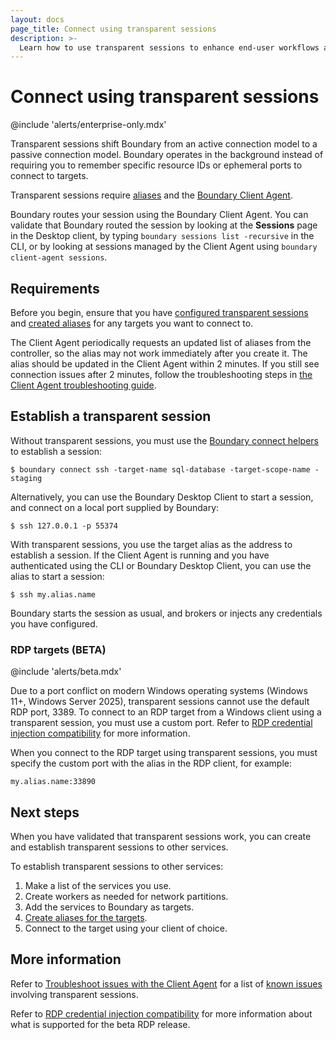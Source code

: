 ```yaml
---
layout: docs
page_title: Connect using transparent sessions
description: >-
  Learn how to use transparent sessions to enhance end-user workflows and simplify target access.
---
```


# Connect using transparent sessions

@include 'alerts/enterprise-only.mdx'

Transparent sessions shift Boundary from an active connection model to a passive connection model. Boundary operates in the background instead of requiring you to remember specific resource IDs or ephemeral ports to connect to targets.

Transparent sessions require [aliases](/boundary/docs/targets/configuration) and the [Boundary Client Agent](/boundary/docs/client-agent).

Boundary routes your session using the Boundary Client Agent.
You can validate that Boundary routed the session by looking at the **Sessions** page in the Desktop client, by typing `boundary sessions list -recursive` in the CLI, or by looking at sessions managed by the Client Agent using `boundary client-agent sessions`.

## Requirements

Before you begin, ensure that you have [configured transparent sessions](/boundary/docs/targets/configuration/configure-transparent-sessions) and [created aliases](/boundary/docs/targets/configuration/create-target-alias) for any targets you want to connect to.

The Client Agent periodically requests an updated list of aliases from the controller, so the alias may not work immediately after you create it.
The alias should be updated in the Client Agent within 2 minutes. If you still see connection issues after 2 minutes, follow the troubleshooting steps in [the Client Agent troubleshooting guide](/boundary/docs/client-agent/troubleshoot).

## Establish a transparent session

Without transparent sessions, you must use the [Boundary connect helpers](/boundary/docs/targets/connections/connect-helpers) to establish a session:

```shell-session
$ boundary connect ssh -target-name sql-database -target-scope-name -staging
```

Alternatively, you can use the Boundary Desktop Client to start a session, and connect on a local port supplied by Boundary:

```shell-session
$ ssh 127.0.0.1 -p 55374
```

With transparent sessions, you use the target alias as the address to establish a session. If the Client Agent is running and you have authenticated using the CLI or Boundary Desktop Client, you can use the alias to start a session:

```shell-session
$ ssh my.alias.name
```

Boundary starts the session as usual, and brokers or injects any credentials you have configured.

### RDP targets (BETA)

@include 'alerts/beta.mdx'

Due to a port conflict on modern Windows operating systems (Windows 11+, Windows Server 2025), transparent sessions cannot use the default RDP port, 3389.
To connect to an RDP target from a Windows client using a transparent session, you must use a custom port.
Refer to [RDP credential injection compatibility](/boundary/docs/credentials/rdp-testing-and-compatibility-matrix) for more information.

When you connect to the RDP target using transparent sessions, you must specify the custom port with the alias in the RDP client, for example:

`my.alias.name:33890`

## Next steps

When you have validated that transparent sessions work, you can create and establish transparent sessions to other services.

To establish transparent sessions to other services:

1. Make a list of the services you use.
1. Create workers as needed for network partitions.
1. Add the services to Boundary as targets.
1. [Create aliases for the targets](/boundary/docs/targets/configuration/create-target-alias).
1. Connect to the target using your client of choice.

## More information

Refer to [Troubleshoot issues with the Client Agent](/boundary/docs/client-agent/troubleshoot) for a list of [known issues](/boundary/docs/client-agent/troubleshoot#transparent-sessions-known-issues) involving transparent sessions.

Refer to [RDP credential injection compatibility](/boundary/docs/credentials/rdp-testing-and-compatibility-matrix) for more information about what is supported for the beta RDP release.
